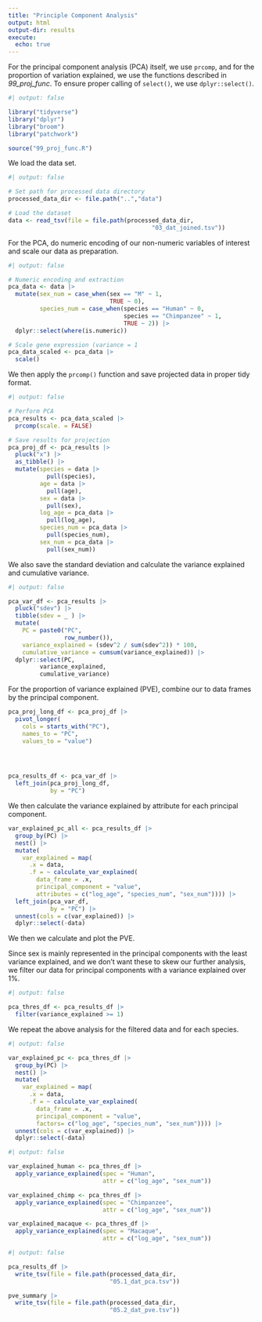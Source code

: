 ```yaml
---
title: "Principle Component Analysis"
output: html
output-dir: results
execute:
  echo: true
---
```


For the principal component analysis (PCA) itself, we use `prcomp`, and for the proportion of variation explained, we use the functions described in *99_proj_func*. To ensure proper calling of `select()`, we use `dplyr::select()`.

```r
#| output: false

library("tidyverse")
library("dplyr")
library("broom")
library("patchwork")

source("99_proj_func.R")
```

We load the data set.

```r
#| output: false

# Set path for processed data directory
processed_data_dir <- file.path("..","data")

# Load the dataset
data <- read_tsv(file = file.path(processed_data_dir,
                                         "03_dat_joined.tsv"))
```

For the PCA, do numeric encoding of our non-numeric variables of interest and scale our data as preparation.

```r
#| output: false

# Numeric encoding and extraction
pca_data <- data |>
  mutate(sex_num = case_when(sex == "M" ~ 1,
                             TRUE ~ 0),
         species_num = case_when(species == "Human" ~ 0,
                                 species == "Chimpanzee" ~ 1,
                                 TRUE ~ 2)) |>
  dplyr::select(where(is.numeric))

# Scale gene expression (variance = 1
pca_data_scaled <- pca_data |>
  scale()
```

We then apply the `prcomp()` function and save projected data in proper tidy format.

```r
#| output: false

# Perform PCA
pca_results <- pca_data_scaled |>
  prcomp(scale. = FALSE)

# Save results for projection
pca_proj_df <- pca_results |> 
  pluck("x") |> 
  as_tibble() |> 
  mutate(species = data |>
           pull(species),
         age = data |>
           pull(age),
         sex = data |>
           pull(sex),
         log_age = pca_data |>
           pull(log_age),
         species_num = pca_data |>
           pull(species_num),
         sex_num = pca_data |>
           pull(sex_num))
```

We also save the standard deviation and calculate the variance explained and cumulative variance.

```r
#| output: false

pca_var_df <- pca_results |> 
  pluck("sdev") |> 
  tibble(sdev = _ ) |>
  mutate(
    PC = paste0("PC",
                row_number()),
    variance_explained = (sdev^2 / sum(sdev^2)) * 100,
    cumulative_variance = cumsum(variance_explained)) |> 
  dplyr::select(PC,
         variance_explained,
         cumulative_variance)
```

For the proportion of variance explained (PVE), combine our to data frames by the principal component.

```r
pca_proj_long_df <- pca_proj_df |>
  pivot_longer(
    cols = starts_with("PC"),
    names_to = "PC",
    values_to = "value")


  

pca_results_df <- pca_var_df |> 
  left_join(pca_proj_long_df,
            by = "PC")
```

We then calculate the variance explained by attribute for each principal component.

```r
var_explained_pc_all <- pca_results_df |>
  group_by(PC) |>
  nest() |>
  mutate(
    var_explained = map(
      .x = data,
      .f = ~ calculate_var_explained(
        data_frame = .x,
        principal_component = "value",
        attributes = c("log_age", "species_num", "sex_num")))) |>
  left_join(pca_var_df, 
            by = "PC") |>
  unnest(cols = c(var_explained)) |>
  dplyr::select(-data)
```

We then we calculate and plot the PVE.

Since sex is mainly represented in the principal components with the least variance explained, and we don't want these to skew our further analysis, we filter our data for principal components with a variance explained over 1%.

```r
#| output: false

pca_thres_df <- pca_results_df |>
  filter(variance_explained >= 1)
```

We repeat the above analysis for the filtered data and for each species.

```r
#| output: false

var_explained_pc <- pca_thres_df |>
  group_by(PC) |>
  nest() |>
  mutate(
    var_explained = map(
      .x = data,
      .f = ~ calculate_var_explained(
        data_frame = .x,
        principal_component = "value",
        factors= c("log_age", "species_num", "sex_num")))) |>
  unnest(cols = c(var_explained)) |>
  dplyr::select(-data)
```

```r
#| output: false

var_explained_human <- pca_thres_df |>
  apply_variance_explained(spec = "Human",
                           attr = c("log_age", "sex_num"))

var_explained_chimp <- pca_thres_df |>
  apply_variance_explained(spec = "Chimpanzee",
                           attr = c("log_age", "sex_num"))

var_explained_macaque <- pca_thres_df |>
  apply_variance_explained(spec = "Macaque",
                           attr = c("log_age", "sex_num"))
```

```r
#| output: false

pca_results_df |>
  write_tsv(file = file.path(processed_data_dir,
                             "05.1_dat_pca.tsv"))

pve_summary |>
  write_tsv(file = file.path(processed_data_dir,
                             "05.2_dat_pve.tsv"))
```

